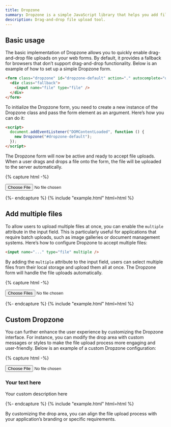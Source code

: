 ```yaml
---
title: Dropzone
summary: Dropzone is a simple JavaScript library that helps you add file drag and drop functionality to your web forms. It is one of the most popular drag and drop libraries on the web and is used by millions of people.
description: Drag-and-drop file upload tool.
---
```


## Basic usage

The basic implementation of Dropzone allows you to quickly enable drag-and-drop file uploads on your web forms. By default, it provides a fallback for browsers that don’t support drag-and-drop functionality. Below is an example of how to set up a simple Dropzone form.

```html
<form class="dropzone" id="dropzone-default" action="." autocomplete="off" novalidate>
  <div class="fallback">
    <input name="file" type="file" />
  </div>
</form>
```

To initialize the Dropzone form, you need to create a new instance of the Dropzone class and pass the form element as an argument. Here’s how you can do it:

```html
<script>
  document.addEventListener("DOMContentLoaded", function () {
    new Dropzone("#dropzone-default");
  });
</script>
```

The Dropzone form will now be active and ready to accept file uploads. When a user drags and drops a file onto the form, the file will be uploaded to the server automatically.

{% capture html -%}
<form class="dropzone" id="dropzone-default" action="." autocomplete="off" novalidate>
  <div class="fallback">
    <input name="..." type="file" />
  </div>
</form>
<script>
  document.addEventListener("DOMContentLoaded", function () {
    new Dropzone("#dropzone-default");
  });
</script>
{%- endcapture %}
{% include "example.html" html=html %}

## Add multiple files

To allow users to upload multiple files at once, you can enable the `multiple` attribute in the input field. This is particularly useful for applications that require batch uploads, such as image galleries or document management systems. Here’s how to configure Dropzone to accept multiple files:

```html
<input name="..." type="file" multiple />
```

By adding the `multiple` attribute to the input field, users can select multiple files from their local storage and upload them all at once. The Dropzone form will handle the file uploads automatically.

{% capture html -%}
<form class="dropzone" id="dropzone-mulitple" action="." autocomplete="off" novalidate>
  <div class="fallback">
    <input name="file" type="file" multiple />
  </div>
</form>
<script>
  document.addEventListener("DOMContentLoaded", function () {
    new Dropzone("#dropzone-mulitple");
  });
</script>
{%- endcapture %}
{% include "example.html" html=html %}

## Custom Dropzone

You can further enhance the user experience by customizing the Dropzone interface. For instance, you can modify the drop area with custom messages or styles to make the file upload process more engaging and user-friendly. Below is an example of a custom Dropzone configuration:

{% capture html -%}
<form class="dropzone" id="dropzone-custom" action="." autocomplete="off" novalidate>
  <div class="fallback">
    <input name="file" type="file" />
  </div>
  <div class="dz-message">
    <h3 class="dropzone-msg-title">Your text here</h3>
    <span class="dropzone-msg-desc">Your custom description here</span>
  </div>
</form>
<script>
  document.addEventListener("DOMContentLoaded", function () {
    new Dropzone("#dropzone-custom");
  });
</script>
{%- endcapture %}
{% include "example.html" html=html %}

By customizing the drop area, you can align the file upload process with your application’s branding or specific requirements.